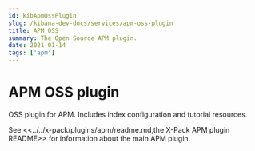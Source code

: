 ```yaml
---
id: kibApmOssPlugin
slug: /kibana-dev-docs/services/apm-oss-plugin
title: APM OSS
summary: The Open Source APM plugin.
date: 2021-01-14
tags: ['apm']
---
```


# APM OSS plugin

OSS plugin for APM. Includes index configuration and tutorial resources.

See <<../../x-pack/plugins/apm/readme.md,the X-Pack APM plugin README>> for information about the main APM plugin.
